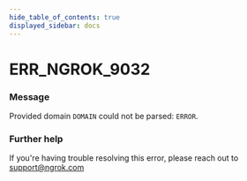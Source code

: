 ```yaml
---
hide_table_of_contents: true
displayed_sidebar: docs
---
```



# ERR_NGROK_9032

### Message

Provided domain `DOMAIN` could not be parsed: `ERROR`.

<ErrorDetails error="err_ngrok_9032" />

### Further help

If you're having trouble resolving this error, please reach out to [support@ngrok.com](mailto:support@ngrok.com?subject=Help%20with%20ERR_NGROK_9032)
